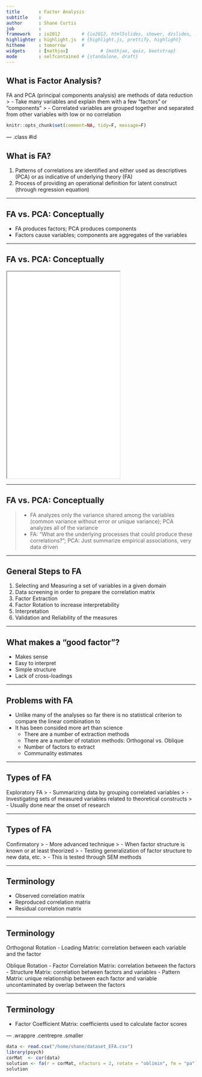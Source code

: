 ```yaml
---
title       : Factor Analysis
subtitle    : 
author      : Shane Curtis
job         : 
framework   : io2012        # {io2012, html5slides, shower, dzslides, ...}
highlighter : highlight.js  # {highlight.js, prettify, highlight}
hitheme     : tomorrow      # 
widgets     : [mathjax]            # {mathjax, quiz, bootstrap}
mode        : selfcontained # {standalone, draft}
---
```


## What is Factor Analysis?

FA and PCA (principal components analysis) are methods of data reduction
> - Take many variables and explain them with a few “factors” or “components”
> - Correlated variables are grouped together and separated from other variables with low or no correlation

```r
knitr::opts_chunk$set(comment=NA, tidy=F, message=F)
```

--- .class #id 

## What is FA?

1. Patterns of correlations are identified and either used as descriptives (PCA) or as indicative of underlying theory (FA)
2. Process of providing an operational definition for latent construct (through regression equation)

---

## FA vs. PCA: Conceptually

- FA produces factors; PCA produces components
- Factors cause variables; components are aggregates of the variables

---

## FA vs. PCA: Conceptually

<iframe src ='assets/img/FAPCA.jpeg' height=550px></iframe>

---

## FA vs. PCA: Conceptually

> - FA analyzes only the variance shared among the variables (common variance without error or unique variance); PCA analyzes all of the variance
> - FA: “What are the underlying processes that could produce these correlations?”; PCA: Just summarize empirical associations, very data driven

---

## General Steps to FA

1. Selecting and Measuring a set of variables in a given domain
2. Data screening in order to prepare the correlation matrix
3. Factor Extraction
4. Factor Rotation to increase interpretability 
5. Interpretation
6. Validation and Reliability of the measures

---

## What makes a "good factor"?

- Makes sense
- Easy to interpret
- Simple structure
- Lack of cross-loadings

---

## Problems with FA

- Unlike many of the analyses so far there is no statistical criterion to compare the linear combination to
- It has been consided more art than science
  - There are a number of extraction methods
  - There are a number of rotation methods: Orthogonal vs. Oblique
  - Number of factors to extract
  - Communality estimates

---

## Types of FA

Exploratory FA
> - Summarizing data by grouping correlated variables
> - Investigating sets of measured variables related to theoretical constructs
> - Usually done near the onset of research

---

## Types of FA

Confirmatory
> - More advanced technique
> - When factor structure is known or at least theorized
> - Testing generalization of factor structure to new data, etc.
> - This is tested through SEM methods

---

## Terminology

- Observed correlation matrix
- Reproduced correlation matrix
- Residual correlation matrix

---

## Terminology

Orthogonal Rotation
- Loading Matrix: correlation between each variable and the factor

Oblique Rotation
- Factor Correlation Matrix: correlation between the factors
- Structure Matrix: correlation between factors and variables
- Pattern Matrix: unique relationship between each factor and variable uncontaminated by overlap between the factors

---

## Terminology

- Factor Coefficient Matrix: coefficients used to calculate factor scores

--- .wrappre .centrepre .smaller

```r
data <- read.csv("/home/shane/dataset_EFA.csv")
library(psych)
corMat  <- cor(data)
solution <- fa(r = corMat, nfactors = 2, rotate = "oblimin", fm = "pa")
solution
```
